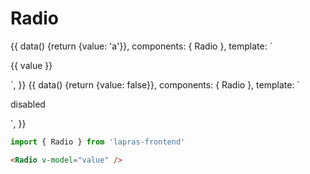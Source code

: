 
<Meta title="Radio" component={Radio} />

# Radio

<Preview>
  <Story name="default">
    {{
      data() {return {value: 'a'}},
      components: { Radio },
      template: `
        <div>
          <Radio @input="value = 'a'" :value="value === 'a'" />
          <Radio @input="value = 'b'" :value="value === 'b'" />
          <p>{{ value }}</p>
        </div>
      `,
    }}
  </Story>
  <Story name="disabled">
    {{
      data() {return {value: false}},
      components: { Radio },
      template: `
        <div>
          <Radio v-model="value" disabled />
          <p>disabled</p>
        </div>
      `,
    }}
  </Story>
</Preview>

```typescript
import { Radio } from 'lapras-frontend'
```

```html
<Radio v-model="value" />
```

<Props of={Radio} />
